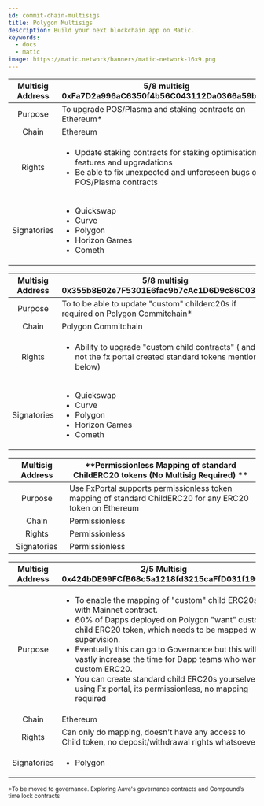 ```yaml
---
id: commit-chain-multisigs
title: Polygon Multisigs
description: Build your next blockchain app on Matic.
keywords:
  - docs
  - matic
image: https://matic.network/banners/matic-network-16x9.png 
---
```




| Multisig Address  | **5/8 multisig <br/>0xFa7D2a996aC6350f4b56C043112Da0366a59b74c**                                 |
|:--------------:|----------------------------------------|
| Purpose  | To upgrade POS/Plasma and staking contracts on Ethereum* <br/>|
| Chain      | Ethereum                                 |
| Rights    |<ul> <li>Update staking contracts for staking optimisations, features and upgradations </li> <li>Be able to fix unexpected and unforeseen bugs on POS/Plasma contracts</li></ul>|
| Signatories    |<ul><li> Quickswap </li> <li>Curve </li> <li>Polygon </li> <li>Horizon Games </li> <li>Cometh  </li></ul>|



| Multisig Address  | **5/8 multisig <br/> 0x355b8E02e7F5301E6fac9b7cAc1D6D9c86C0343f**                                 |
|:--------------:|----------------------------------------|
| Purpose  | To to be able to update "custom" childerc20s if required on Polygon Commitchain* <br/> |
| Chain      | Polygon Commitchain                                 |
| Rights    |<ul> <li>Ability to upgrade "custom child contracts" ( and not the fx portal created standard tokens mentioned below) </li> </ul>|
| Signatories    |<ul><li> Quickswap </li> <li>Curve </li> <li>Polygon </li>  <li>Horizon Games </li> <li>Cometh  </li></ul>|

| Multisig Address  | **Permissionless Mapping of standard ChildERC20 tokens (No Multisig Required) **                                 |
|:--------------:|----------------------------------------|
| Purpose  | Use FxPortal supports permissionless token mapping of standard ChildERC20 for any ERC20 token on Ethereum|
| Chain      | Permissionless                             |
| Rights    |Permissionless|
| Signatories    |Permissionless|



| Multisig Address  | 2/5 Multisig <br/> 0x424bDE99FCfB68c5a1218fd3215caFfD031f19C4 |
|:--------------:|----------------------------------------|
| Purpose  | <ul><li>To enable the mapping of "custom" child ERC20s with Mainnet contract. <li>60% of Dapps deployed on Polygon "want" custom child ERC20 token, which needs to be mapped with supervision.<li> Eventually this can go to Governance but this will vastly increase the time for Dapp teams who want custom ERC20.</li></li></li> <li> You can create standard child ERC20s yourselves using Fx portal, its permissionless, no mapping required</li></ul>|
| Chain      | Ethereum <br/>             |
| Rights    |Can only do mapping, doesn't have any access to Child token, no deposit/withdrawal rights whatsoever|
| Signatories    |<ul> <li>Polygon </li> </ul>|

<sub> *To be moved to governance. Exploring Aave's governance contracts and Compound’s time lock contracts</sub> 

